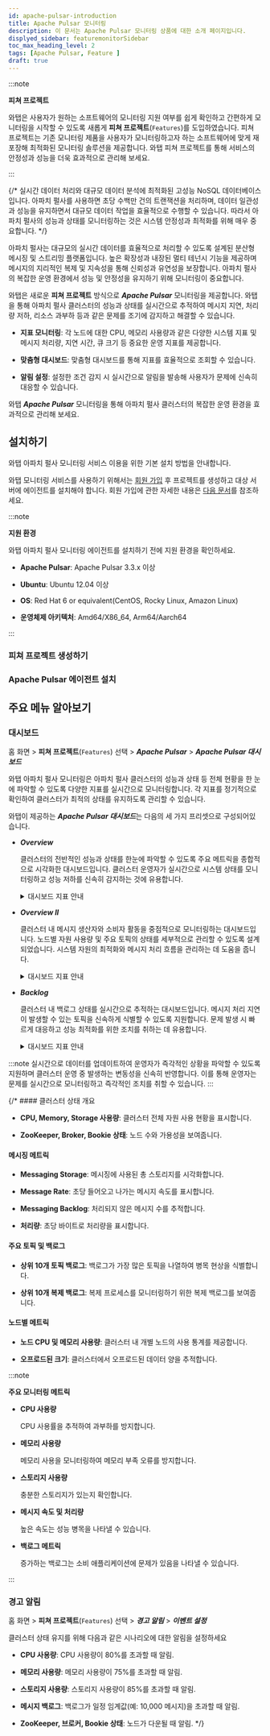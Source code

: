 ```yaml
---
id: apache-pulsar-introduction
title: Apache Pulsar 모니터링
description: 이 문서는 Apache Pulsar 모니터링 상품에 대한 소개 페이지입니다.
displyed_sidebar: featuremonitorSidebar
toc_max_heading_level: 2
tags: [Apache Pulsar, Feature ]
draft: true
---
```


:::note

**피쳐 프로젝트**<ScrollToLink anchor='feature-project' />

와탭은 사용자가 원하는 소프트웨어의 모니터링 지원 여부를 쉽게 확인하고 간편하게 모니터링을 시작할 수 있도록 새롭게 **피쳐 프로젝트**(<code class='Features'>Features</code>)를 도입하였습니다. 피쳐 프로젝트는 기존 모니터링 제품을 사용자가 모니터링하고자 하는 소프트웨어에 맞게 재포장해 최적화된 모니터링 솔루션을 제공합니다. 와탭 피쳐 프로젝트를 통해 서비스의 안정성과 성능을 더욱 효과적으로 관리해 보세요. 

:::

{/* 실시간 데이터 처리와 대규모 데이터 분석에 최적화된 고성능 NoSQL 데이터베이스입니다. 아파치 펄사를 사용하면 초당 수백만 건의 트랜잭션을 처리하며, 데이터 일관성과 성능을 유지하면서 대규모 데이터 작업을 효율적으로 수행할 수 있습니다. 따라서 아파치 펄사의 성능과 상태를 모니터링하는 것은 시스템 안정성과 최적화를 위해 매우 중요합니다. */}

아파치 펄사는 대규모의 실시간 데이터를 효율적으로 처리할 수 있도록 설계된 분산형 메시징 및 스트리밍 플랫폼입니다. 높은 확장성과 내장된 멀티 테넌시 기능을 제공하며 메시지의 지리적인 복제 및 지속성을 통해 신뢰성과 유연성을 보장합니다. 아파치 펄사의 복잡한 운영 환경에서 성능 및 안정성을 유지하기 위해 모니터링이 중요합니다. 

와탭은 새로운 **피쳐 프로젝트** 방식으로 ***Apache Pulsar*** 모니터링을 제공합니다. 와탭을 통해 아파치 펄사 클러스터의 성능과 상태를 실시간으로 추적하여 메시지 지연, 처리량 저하, 리소스 과부하 등과 같은 문제를 조기에 감지하고 해결할 수 있습니다. 

* **지표 모니터링**:  각 노드에 대한 CPU, 메모리 사용량과 같은 다양한 시스템 지표 및 메시지 처리량, 지연 시간, 큐 크기 등 중요한 운영 지표를 제공합니다. 

* **맞춤형 대시보드**: 맞춤형 대시보드를 통해 지표를 효율적으로 조회할 수 있습니다.

* **알림 설정**: 설정한 조건 감지 시 실시간으로 알림을 발송해 사용자가 문제에 신속히 대응할 수 있습니다.

와탭 ***Apache Pulsar*** 모니터링을 통해 아파치 펄사 클러스터의 복잡한 운영 환경을 효과적으로 관리해 보세요. 


## 설치하기 

와탭 아파치 펄사 모니터링 서비스 이용을 위한 기본 설치 방법을 안내합니다. 

와탭 모니터링 서비스를 사용하기 위해서는 [회원 가입](https://www.whatap.io/ko/signup/) 후 프로젝트를 생성하고 대상 서버에 에이전트를 설치해야 합니다. 회원 가입에 관한 자세한 내용은 [다음 문서](../account/account-manage)를 참조하세요. 

:::note 

**지원 환경**<ScrollToLink anchor='apache-pulsar-supported-env' />

와탭 아파치 펄사 모니터링 에이전트를 설치하기 전에 지원 환경을 확인하세요. 

* **Apache Pulsar**: Apache Pulsar 3.3.x 이상 

* **Ubuntu**: Ubuntu 12.04 이상

* **OS**: Red Hat 6 or equivalent(CentOS, Rocky Linux, Amazon Linux)

* **운영체제 아키텍처**: Amd64/X86_64, Arm64/Aarch64

:::

### 피쳐 프로젝트 생성하기 


<CreateFeature /> 

### Apache Pulsar 에이전트 설치

<InstallFeature name='Apache Pulsar 에이전트 설치' />


## 주요 메뉴 알아보기 

### 대시보드 

홈 화면 > **피쳐 프로젝트**(<code class='Features'>Features</code>) 선택 > ***Apache Pulsar*** > ***Apache Pulsar 대시보드***

와탭 아파치 펄사 모니터링은 아파치 펄사 클러스터의 성능과 상태 등 전체 현황을 한 눈에 파악할 수 있도록 다양한 지표를 실시간으로 모니터링합니다. 각 지표를 정기적으로 확인하여 클러스터가 최적의 상태를 유지하도록 관리할 수 있습니다. 

와탭이 제공하는 ***Apache Pulsar 대시보드***는 다음의 세 가지 프리셋으로 구성되어있습니다.

* ***Overview*** 

  클러스터의 전반적인 성능과 상태를 한눈에 파악할 수 있도록 주요 메트릭을 종합적으로 시각화한 대시보드입니다. 클러스터 운영자가 실시간으로 시스템 상태를 모니터링하고 성능 저하를 신속히 감지하는 것에 유용합니다.

  <details>
  <summary>대시보드 지표 안내 </summary>

  ##### 대시보드 상단 요약 정보

  * ***CPU***: 클러스터에서 사용 중인 CPU 코어의 수를 표시합니다.

  * ***Memory***: 클러스터에서 사용 중인 총 메모리 용량과 현재 메모리 사용량을 나타냅니다.

  * ***ZooKeeper***: 현재 운영 중인 ZooKeeper 인스턴스의 수와 가용 상태를 보여줍니다.

  * ***Broker***: 활성화된 브로커의 수와 상태를 표시합니다.

  * ***Bookies***: 아파치 펄사에서 사용하는 BookKeeper 노드(Bookies)의 수와 상태를 나타냅니다.

  * ***Broker Storage Size***: 브로커에 저장된 데이터의 총 용량을 보여줍니다.

  * ***Backlog***: 처리되지 않은 메시지의 총 크기를 표시하여 메시지 처리의 지연 상태를 파악할 수 있습니다.

  ##### 성능 그래프 

  * ***Messaging Storage***: 시간에 따른 메시지 저장소 사용량을 표시하여 저장소 용량 변동성을 추적합니다.

  * ***Message Rate(msg/s)***: 초당 처리되는 메시지 수를 그래프로 보여주며, 클러스터의 메시지 처리 속도를 모니터링합니다.

  * ***Messaging Backlog***: 시간 경과에 따라 처리되지 않고 대기 중인 메시지의 수를 시각화하여, 메시지 처리 지연을 신속히 파악할 수 있습니다.

  * ***Throughput(bytes/s)***: 초당 처리된 데이터의 양을 나타내며, 클러스터의 데이터 처리 능력을 평가합니다.

  * ***Replication Backlog***: 다른 데이터 센터로 복제되지 않고 대기 중인 메시지의 수를 보여줍니다.

  * ***Replication Throughput***: 데이터 복제 과정에서 초당 처리되는 데이터 양을 나타냅니다.

  * ***Replication Rate***: 복제 메시지의 전송 속도를 보여줍니다.

  * ***Subscription Unacked Messages***: 구독된 메시지 중 아직 확인되지 않은(Unacked) 메시지의 수를 나타냅니다.

  ##### 상위 10개 항목 백로그

  * ***Top 10 topics backlog***: 백로그가 가장 많은 상위 10개의 토픽을 나열하여 메시지 지연 원인을 분석할 수 있습니다.

  * ***Top 10 Replication Backlog***: 복제 백로그가 가장 많은 상위 10개의 항목을 나열하여 복제 지연 문제를 파악할 수 있습니다.

  </details>


* ***Overview II***

  클러스터 내 메시지 생산자와 소비자 활동을 중점적으로 모니터링하는 대시보드입니다. 노드별 자원 사용량 및 주요 토픽의 상태를 세부적으로 관리할 수 있도록 설계되었습니다. 시스템 자원의 최적화와 메시지 처리 흐름을 관리하는 데 도움을 줍니다.

  <details>
  <summary>대시보드 지표 안내 </summary>

  * ***Consumers Count***: 현재 클러스터에서 활성화된 컨슈머의 수를 실시간으로 표시하며, 메시지 소비 활동을 모니터링하고 컨슈머 수의 변동이 시스템에 미치는 영향을 분석할 수 있습니다.

  * ***Producers Count***: 현재 클러스터에서 활성화된 프로듀서의 수를 실시간으로 표시하며, 메시지 생산 활동을 모니터링하고 프로듀서 수의 변화가 메시지 생산 속도에 미치는 영향을 분석할 수 있습니다.

  * ***Messages In***: 클러스터에 인입되는 메시지 수를 시간에 따라 표시하며, 메시지 인입 속도를 모니터링하여 시스템 부하를 예측하고 트래픽 변동을 파악하는 데 도움을 줍니다.
  
  * ***Subscriptions Count***: 클러스터에서 활성화된 구독의 수를 실시간으로 표시하며, 구독 수의 증감이 시스템 메시지 처리에 미치는 영향을 분석할 때 유용합니다.
  
  * ***Offloaded Size***: 클러스터에서 디스크로 오프로드된 데이터의 크기를 나타내며, 데이터 저장 효율성을 평가하고 장기적인 저장 공간 관리에 활용할 수 있습니다.
  
  * ***Bytes In***: 클러스터로 인입되는 데이터의 크기를 실시간으로 표시하며, 데이터 인입 속도를 모니터링하여 시스템 성능 및 네트워크 부하를 관리하는 데 유용합니다.
  
  * ***Node CPU***(Node CPU 사용률): 클러스터 내 각 노드의 CPU 사용률을 그래프로 표시하며, 노드별 성능을 모니터링하고 리소스 분배를 최적화할 수 있습니다.
  
  * ***Node Memory Used %***(Node Memory 사용률): 클러스터 내 각 노드의 메모리 사용률을 실시간으로 표시하며, 메모리 사용 현황을 모니터링하여 성능 저하를 예방할 수 있습니다.
  
  * ***Top 10 Topics Unacked***: 아직 확인되지 않은(Unacked) 메시지가 많은 상위 10개의 토픽을 나열하며, 특정 토픽에서 메시지 확인 지연의 원인을 파악하고 문제를 해결하는 데 유용합니다.
  
  * ***Top 10 Topics Storage***: 저장 공간을 가장 많이 차지하고 있는 상위 10개의 토픽을 나열하며, 특정 토픽이 차지하는 저장 공간을 분석하여 효율적인 데이터 관리를 지원합니다.

  </details>

* ***Backlog***

  클러스터 내 백로그 상태를 실시간으로 추적하는 대시보드입니다. 메시지 처리 지연이 발생할 수 있는 토픽을 신속하게 식별할 수 있도록 지원합니다. 문제 발생 시 빠르게 대응하고 성능 최적화를 위한 조치를 취하는 데 유용합니다.

  <details>
  <summary>대시보드 지표 안내 </summary>

  * ***Pulsar Backlog***: 특정 토픽에서 처리되지 않고 대기 중인 메시지 수를 시간에 따라 시각화합니다. 시스템의 처리 능력을 초과할 때 발생하는 백로그 상태를 실시간으로 모니터링하여 문제를 조기에 발견하고 대응할 수 있습니다.

  * ***Top 20 Backlog Topics***: 백로그가 가장 많은 상위 20개의 토픽을 나열합니다. 각 토픽에서 처리되지 않고 대기 중인 메시지 수를 표시하여 문제 토픽을 신속히 파악하고 리소스를 집중할 수 있습니다.

  * ***Recently***(최근 메시지 수): 각 토픽 옆의 ***Recently*** 컬럼은 최근 발생한 백로그 메시지 수를 나타냅니다. 최근 백로그 상태를 명확히 이해하고 즉각적인 대응이 필요한 토픽을 식별하는 데 도움을 줍니다.

  </details>

:::note 
실시간으로 데이터를 업데이트하여 운영자가 즉각적인 상황을 파악할 수 있도록 지원하며 클러스터 운영 중 발생하는 변동성을 신속히 반영합니다. 이를 통해 운영자는 문제를 실시간으로 모니터링하고 즉각적인 조치를 취할 수 있습니다.
:::



{/* #### 클러스터 상태 개요

- **CPU, Memory, Storage 사용량**: 클러스터 전체 자원 사용 현황을 표시합니다.

- **ZooKeeper, Broker, Bookie 상태**: 노드 수와 가용성을 보여줍니다.

#### 메시징 메트릭

- **Messaging Storage**: 메시징에 사용된 총 스토리지를 시각화합니다.

- **Message Rate**: 초당 들어오고 나가는 메시지 속도를 표시합니다.

- **Messaging Backlog**: 처리되지 않은 메시지 수를 추적합니다.

- **처리량**: 초당 바이트로 처리량을 표시합니다.

#### 주요 토픽 및 백로그

- **상위 10개 토픽 백로그**: 백로그가 가장 많은 토픽을 나열하여 병목 현상을 식별합니다.

- **상위 10개 복제 백로그**: 복제 프로세스를 모니터링하기 위한 복제 백로그를 보여줍니다.

#### 노드별 메트릭

- **노드 CPU 및 메모리 사용량**: 클러스터 내 개별 노드의 사용 통계를 제공합니다.

- **오프로드된 크기**: 클러스터에서 오프로드된 데이터 양을 추적합니다.

:::note 

**주요 모니터링 메트릭**

* **CPU 사용량**

  CPU 사용률을 추적하여 과부하를 방지합니다.

* **메모리 사용량**

  메모리 사용을 모니터링하여 메모리 부족 오류를 방지합니다.

* **스토리지 사용량**

  충분한 스토리지가 있는지 확인합니다.

* **메시지 속도 및 처리량**

  높은 속도는 성능 병목을 나타낼 수 있습니다.

* **백로그 메트릭**

  증가하는 백로그는 소비 애플리케이션에 문제가 있음을 나타낼 수 있습니다.

:::

### 경고 알림 

홈 화면 > **피쳐 프로젝트**(<code class='Features'>Features</code>) 선택 > ***경고 알림*** > ***이벤트 설정***

클러스터 상태 유지를 위해 다음과 같은 시나리오에 대한 알림을 설정하세요

- **CPU 사용량**: CPU 사용량이 80%를 초과할 때 알림.

- **메모리 사용량**: 메모리 사용량이 75%를 초과할 때 알림.

- **스토리지 사용량**: 스토리지 사용량이 85%를 초과할 때 알림.

- **메시지 백로그**: 백로그가 일정 임계값(예: 10,000 메시지)을 초과할 때 알림.

- **ZooKeeper, 브로커, Bookie 상태**: 노드가 다운될 때 알림. */}
